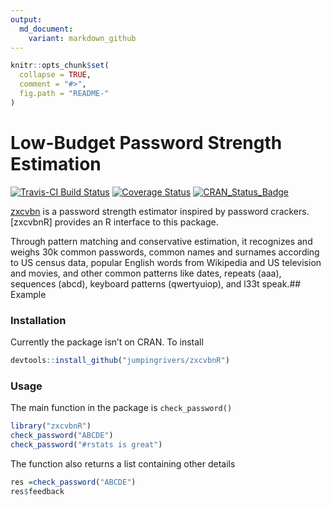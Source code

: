 ```yaml
---
output:
  md_document:
    variant: markdown_github
---
```


<!-- README.md is generated from README.Rmd. Please edit that file -->

```r
knitr::opts_chunk$set(
  collapse = TRUE,
  comment = "#>",
  fig.path = "README-"
)
```

# Low-Budget Password Strength Estimation

[![Travis-CI Build Status](https://travis-ci.org/jumpingrivers/zxcvbnR.svg?branch=master)](https://travis-ci.org/<USERNAME>/zxcvbnR)
[![Coverage Status](https://img.shields.io/codecov/c/github/jumpingrivers/zxcvbnR/master.svg)](https://codecov.io/github/jumpingrivers>/zxcvbnR?branch=master)
[![CRAN_Status_Badge](http://www.r-pkg.org/badges/version/zxcvbnR)](https://cran.r-project.org/package=zxcvbnR)

[zxcvbn](https://github.com/dropbox/zxcvbn) is a password strength estimator inspired by password crackers. [zxcvbnR] provides an R interface to this package.

Through pattern matching and conservative estimation, it recognizes and weighs 30k common passwords, common names and surnames according to US census data, popular English words from Wikipedia and US television and movies, and other common patterns like dates, repeats (aaa), sequences (abcd), keyboard patterns (qwertyuiop), and l33t speak.## Example

### Installation

Currently the package isn't on CRAN. To install
```r
devtools::install_github("jumpingrivers/zxcvbnR")
```

### Usage

The main function in the package is `check_password()`
```r
library("zxcvbnR")
check_password("ABCDE")
check_password("#rstats is great")
```
The function also returns a list containing other details
```r
res =check_password("ABCDE")
res$feedback
```
